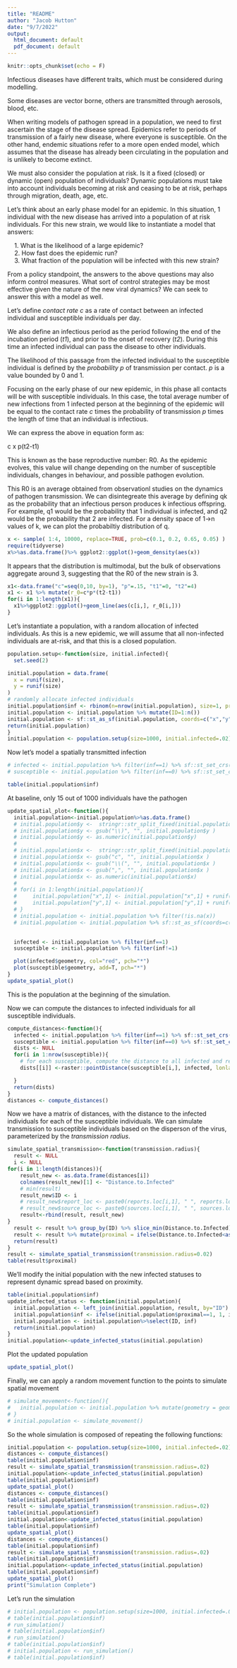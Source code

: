```yaml
---
title: "README"
author: "Jacob Hutton"
date: "9/7/2022"
output:
  html_document: default
  pdf_document: default
---
```


```r
knitr::opts_chunk$set(echo = F)
```

Infectious diseases have different traits, which must be considered during modelling. 

Some diseases are vector borne, others are transmitted through aerosols, blood, etc. 

When writing models of pathogen spread in a population, we need to first ascertain the stage of the disease spread. Epidemics refer to periods of transmission of a fairly new disease, where everyone is susceptible. On the other hand, endemic situations refer to a more open ended model, which assumes that the disease has already been circulating in the population and is unlikely to become extinct. 

We must also consider the population at risk. Is it a fixed (closed) or dynamic (open) population of individuals? Dynamic populations must take into account individuals becoming at risk and ceasing to be at risk, perhaps through migration, death, age, etc. 

Let's think about an early phase model for an epidemic. In this situation, 1 individual with the new disease has arrived into a population of at risk individuals. For this new strain, we would like to instantiate a model that answers: 

|     1. What is the likelihood of a large epidemic? 

|     2. How fast does the epidemic run? 

|     3. What fraction of the population will be infected with this new strain?

From a policy standpoint, the answers to the above questions may also inform control measures. What sort of control strategies may be most effective given the nature of the new viral dynamics? We can seek to answer this with a model as well. 

Let's define *contact rate c* as a rate of contact between an infected individual and susceptible individuals per day. 

We also define an infectious period as the period following the end of the incubation period (*t1*), and prior to the onset of recovery (*t2*). During this time an infected individual can pass the disease to other individuals. 

The likelihood of this passage from the infected individual to the susceptible individual is defined by the *probability p* of transmission per contact. *p* is a value bounded by 0 and 1. 

Focusing on the early phase of our new epidemic, in this phase all contacts will be with susceptible individuals. In this case, the total average number of new infections from 1 infected person at the beginning of the epidemic will be equal to the contact rate *c* times the probability of transmission *p* times the length of time that an individual is infectious. 

We can express the above in equation form as: 

c x p(t2-t1)

This is known as the base reproductive number: R0. As the epidemic evolves, this value will change depending on the number of susceptible individuals, changes in behaviour, and possible pathogen evolution. 

This R0 is an average obtained from observationl studies on the dynamics of pathogen transmission. We can disintegreate this average by defining qk as the probability that an infectious person produces k infectious offspring. For example, q1 would be the probability that 1 individual is infected, and q2 would be the probability that 2 are infected. For a density space of 1->n values of k, we can plot the probabiltiy distribution of q. 

```r
x <- sample( 1:4, 10000, replace=TRUE, prob=c(0.1, 0.2, 0.65, 0.05) )
require(tidyverse)
x%>%as.data.frame()%>% ggplot2::ggplot()+geom_density(aes(x))
```

It appears that the distribution is multimodal, but the bulk of observations aggregate around 3, suggesting that the R0 of the new strain is 3. 

```r
x1<-data.frame("c"=seq(0,10, by=1), "p"=.15, "t1"=0, "t2"=4)
x1 <- x1 %>% mutate(r_0=c*p*(t2-t1))
for(i in 1:length(x1)){
  x1%>%ggplot2::ggplot()+geom_line(aes(c[i,], r_0[i,]))
}
```


Let's instantiate a population, with a random allocation of infected individuals. As this is a new epidemic, we will assume that all non-infected individuals are at-risk, and that this is a closed population. 

```r
population.setup<-function(size, initial.infected){
  set.seed(2)

initial.population = data.frame(
  x = runif(size),
  y = runif(size)
)
# randomly allocate infected individuals
initial.population$inf <- rbinom(n=nrow(initial.population), size=1, prob=initial.infected)
initial.population <- initial.population %>% mutate(ID=1:n())
initial.population <- sf::st_as_sf(initial.population, coords=c("x","y"))
return(initial.population)
}
initial.population <- population.setup(size=1000, initial.infected=.02)
```

Now let's model a spatially transmitted infection

```r
# infected <- initial.population %>% filter(inf==1) %>% sf::st_set_crs(4326)
# susceptible <- initial.population %>% filter(inf==0) %>% sf::st_set_crs(4326)

table(initial.population$inf)
```

At baseline, only 15 out of 1000 individuals have the pathogen

```r
update_spatial_plot<-function(){
  initial.population<-initial.population%>%as.data.frame()
  # initial.population$y <-  stringr::str_split_fixed(initial.population$geometry, " ", 2)[,2]
  # initial.population$y <- gsub("\\)", "", initial.population$y )
  # initial.population$y <- as.numeric(initial.population$y)
  # 
  # initial.population$x <-  stringr::str_split_fixed(initial.population$geometry, " ", 2)[,1]
  # initial.population$x <- gsub("c", "", initial.population$x )
  # initial.population$x <- gsub("\\(", "", initial.population$x )
  # initial.population$x <- gsub(",", "", initial.population$x )
  # initial.population$x <- as.numeric(initial.population$x)
  # 
  # for(i in 1:length(initial.population)){
  #     initial.population["x",1] <- initial.population["x",1] + runif(1, -5, +5)
  #     initial.population["y",1] <- initial.population["y",1] + runif(1, -5, +5) 
  # }
  # initial.population <- initial.population %>% filter(!is.na(x))
  # initial.population <- initial.population %>% sf::st_as_sf(coords=c("x","y"))

  
  infected <- initial.population %>% filter(inf==1)
  susceptible <- initial.population %>% filter(inf!=1)

  plot(infected$geometry, col="red", pch="*")
  plot(susceptible$geometry, add=T, pch="*")
}
update_spatial_plot()
```

This is the population at the beginning of the simulation. 


Now we can compute the distances to infected individuals for all susceptible individuals. 

```r
compute_distances<-function(){
  infected <- initial.population %>% filter(inf==1) %>% sf::st_set_crs(4326)
  susceptible <- initial.population %>% filter(inf==0) %>% sf::st_set_crs(4326)
  dists <- NULL
  for(i in 1:nrow(susceptible)){
    # for each susceptible, compute the distance to all infected and return a data frame
    dists[[i]] <-raster::pointDistance(susceptible[i,], infected, lonlat=F, allpairs=T)

  }
  return(dists)
}
distances <- compute_distances()
```

Now we have a matrix of distances, with the distance to the infected individuals for each of the susceptible individuals. We can simulate transmission to susceptible individuals based on the disperson of the virus, parameterized by the *transmission radius*.


```r
simulate_spatial_transmission<-function(transmission.radius){
  result <- NULL
  i <- NULL
for(i in 1:length(distances)){
    result_new <- as.data.frame(distances[i])
    colnames(result_new)[1] <- "Distance.to.Infected"
    # min(result)
    result_new$ID <- i
    # result_new$report_loc <- paste0(reports.loc[i,1], " ", reports.loc[i,2])
    # result_new$source_loc <- paste0(sources.loc[i,1], " ", sources.loc[i,2])
    result<-rbind(result, result_new)
}
  result <- result %>% group_by(ID) %>% slice_min(Distance.to.Infected)
  result <- result %>% mutate(proximal = ifelse(Distance.to.Infected<as.numeric(transmission.radius), 1, 0)) %>% select(ID, proximal)
  return(result)
}
result <- simulate_spatial_transmission(transmission.radius=0.02)
table(result$proximal)
```


We'll modify the initial population with the new infected statuses to represent dynamic spread based on proximity. 

```r
table(initial.population$inf)
update_infected_status <- function(initial.population){
  initial.population <- left_join(initial.population, result, by="ID")
  initial.population$inf <- ifelse(initial.population$proximal==1, 1, initial.population$inf)
  initial.population <- initial.population%>%select(ID, inf)
  return(initial.population)
}
initial.population<-update_infected_status(initial.population)
```

Plot the updated population 

```r
update_spatial_plot()
```

Finally, we can apply a random movement function to the points to simulate spatial movement

```r
# simulate_movement<-function(){
#   initial.population <- initial.population %>% mutate(geometry = geometry + runif(1, -5, +5))
# }
# initial.population <- simulate_movement()
```

So the whole simulation is composed of repeating the following functions: 

```r
initial.population <- population.setup(size=1000, initial.infected=.02)
distances <- compute_distances()
table(initial.population$inf)
result <- simulate_spatial_transmission(transmission.radius=.02)
initial.population<-update_infected_status(initial.population)
table(initial.population$inf)
update_spatial_plot()
distances <- compute_distances()
table(initial.population$inf)
result <- simulate_spatial_transmission(transmission.radius=.02)
table(initial.population$inf)
initial.population<-update_infected_status(initial.population)
table(initial.population$inf)
update_spatial_plot()
distances <- compute_distances()
table(initial.population$inf)
result <- simulate_spatial_transmission(transmission.radius=.02)
table(initial.population$inf)
initial.population<-update_infected_status(initial.population)
table(initial.population$inf)
update_spatial_plot()
print("Simulation Complete")


```


Let's run the simulation
```r
# initial.population <- population.setup(size=1000, initial.infected=.02)
# table(initial.population$inf)
# run_simulation()
# table(initial.population$inf)
# run_simulation()
# table(initial.population$inf)
# initial.population <- run_simulation()
# table(initial.population$inf)
```

